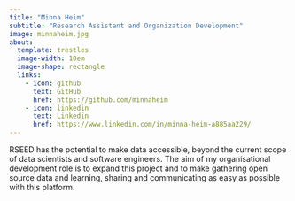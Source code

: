 ```yaml
---
title: "Minna Heim"
subtitle: "Research Assistant and Organization Development"
image: minnaheim.jpg
about:
  template: trestles
  image-width: 10em
  image-shape: rectangle
  links:
    - icon: github
      text: GitHub
      href: https://github.com/minnaheim
    - icon: linkedin
      text: Linkedin
      href: https://www.linkedin.com/in/minna-heim-a885aa229/
---
```



RSEED has the potential to make data accessible, beyond the current scope of data scientists and software engineers. The aim of my organisational development role is to expand this project and to make gathering open source data and learning, sharing and communicating as easy as possible with this platform.